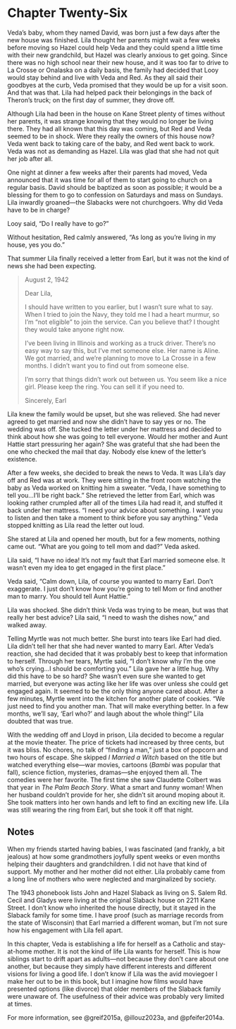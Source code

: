# Chapter Twenty-Six

Veda's baby, whom they named David, was born just a few days after the new house was finished. Lila thought her parents might wait a few weeks before moving so Hazel could help Veda and they could spend a little time with their new grandchild, but Hazel was clearly anxious to get going. Since there was no high school near their new house, and it was too far to drive to La Crosse or Onalaska on a daily basis, the family had decided that Looy would stay behind and live with Veda and Red. As they all said their goodbyes at the curb, Veda promised that they would be up for a visit soon. And that was that. Lila had helped pack their belongings in the back of Theron's truck; on the first day of summer, they drove off.  

Although Lila had been in the house on Kane Street plenty of times without her parents, it was strange knowing that they would no longer be living there. They had all known that this day was coming, but Red and Veda seemed to be in shock. Were they really the owners of this house now? Veda went back to taking care of the baby, and Red went back to work. Veda was not as demanding as Hazel. Lila was glad that she had not quit her job after all.  

One night at dinner a few weeks after their parents had moved, Veda announced that it was time for all of them to start going to church on a regular basis. David should be baptized as soon as possible; it would be a blessing for them to go to confession on Saturdays and mass on Sundays. Lila inwardly groaned---the Slabacks were not churchgoers. Why did Veda have to be in charge? 

Looy said, "Do I really have to go?" 

Without hesitation, Red calmly answered, "As long as you're living in my house, yes you do."  

That summer Lila finally received a letter from Earl, but it was not the kind of news she had been expecting.  

> August 2, 1942
>
> Dear Lila,
>
> I should have written to you earlier, but I wasn't sure what to say. When I tried to join the Navy, they told me I had a heart murmur, so I'm "not eligible" to join the service. Can you believe that? I thought they would take anyone right now.  
>
> I've been living in Illinois and working as a truck driver. There's no easy way to say this, but I've met someone else. Her name is Aline. We got married, and we're planning to move to La Crosse in a few months. I didn't want you to find out from someone else. 
>
> I'm sorry that things didn't work out between us. You seem like a nice girl. Please keep the ring. You can sell it if you need to.  
>
> Sincerely, Earl  

Lila knew the family would be upset, but she was relieved. She had never agreed to get married and now she didn't have to say yes or no. The wedding was off. She tucked the letter under her mattress and decided to think about how she was going to tell everyone. Would her mother and Aunt Hattie start pressuring her again? She was grateful that she had been the one who checked the mail that day. Nobody else knew of the letter's existence.  

After a few weeks, she decided to break the news to Veda. It was Lila's day off and Red was at work. They were sitting in the front room watching the baby as Veda worked on knitting him a sweater. "Veda, I have something to tell you&hellip;I'll be right back." She retrieved the letter from Earl, which was looking rather crumpled after all of the times Lila had read it, and stuffed it back under her mattress. "I need your advice about something. I want you to listen and then take a moment to think before you say anything." Veda stopped knitting as Lila read the letter out loud. 

She stared at Lila and opened her mouth, but for a few moments, nothing came out. "What are you going to tell mom and dad?" Veda asked. 

Lila said, "I have no idea! It's not my fault that Earl married someone else. It wasn't even my idea to get engaged in the first place." 

Veda said, "Calm down, Lila, of course you wanted to marry Earl. Don't exaggerate. I just don't know how you're going to tell Mom or find another man to marry. You should tell Aunt Hattie." 

Lila was shocked. She didn't think Veda was trying to be mean, but was that really her best advice? Lila said, "I need to wash the dishes now," and walked away.  

Telling Myrtle was not much better. She burst into tears like Earl had died. Lila didn't tell her that she had never wanted to marry Earl. After Veda's reaction, she had decided that it was probably best to keep that information to herself. Through her tears, Myrtle said, "I don't know why I'm the one who's crying&hellip;I should be comforting you." Lila gave her a little hug. Why did this have to be so hard? She wasn't even sure she wanted to get married, but everyone was acting like her life was over unless she could get engaged again. It seemed to be the only thing anyone cared about. After a few minutes, Myrtle went into the kitchen for another plate of cookies. "We just need to find you another man. That will make everything better. In a few months, we'll say, 'Earl who?' and laugh about the whole thing!" Lila doubted that was true.  

With the wedding off and Lloyd in prison, Lila decided to become a regular at the movie theater. The price of tickets had increased by three cents, but it was bliss. No chores, no talk of "finding a man," just a box of popcorn and two hours of escape. She skipped *I Married a Witch* based on the title but watched everything else---war movies, cartoons (*Bambi* was popular that fall), science fiction, mysteries, dramas---she enjoyed them all. The comedies were her favorite. The first time she saw Claudette Colbert was that year in *The Palm Beach Story*. What a smart and funny woman! When her husband couldn't provide for her, she didn't sit around moping about it. She took matters into her own hands and left to find an exciting new life. Lila was still wearing the ring from Earl, but she took it off that night.

## Notes 

When my friends started having babies, I was fascinated (and frankly, a bit jealous) at how some grandmothers joyfully spent weeks or even months helping their daughters and grandchildren. I did not have that kind of support. My mother and her mother did not either. Lila probably came from a long line of mothers who were neglected and marginalized by society.  

The 1943 phonebook lists John and Hazel Slaback as living on S. Salem Rd. Cecil and Gladys were living at the original Slaback house on 2211 Kane Street. I don't know who inherited the house directly, but it stayed in the Slaback family for some time. I have proof (such as marriage records from the state of Wisconsin) that Earl married a different woman, but I'm not sure how his engagement with Lila fell apart. 

In this chapter, Veda is establishing a life for herself as a Catholic and stay-at-home mother. It is not the kind of life Lila wants for herself. This is how siblings start to drift apart as adults---not because they don't care about one another, but because they simply have different interests and different visions for living a good life. I don't know if Lila was the avid moviegoer I make her out to be in this book, but I imagine how films would have presented options (like divorce) that older members of the Slaback family were unaware of. The usefulness of their advice was probably very limited at times.

For more information, see @greif2015a, @illouz2023a, and @pfeifer2014a.  